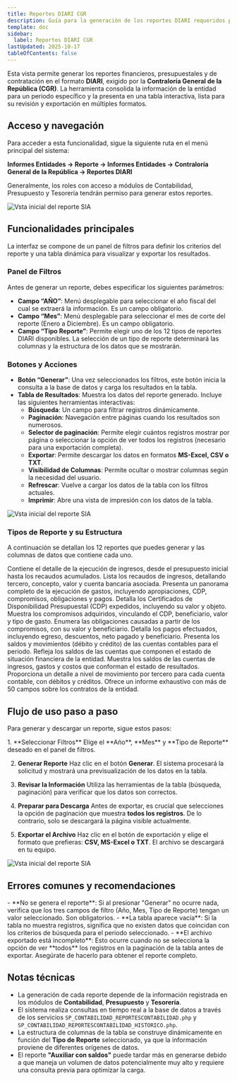 ```yaml
---
title: Reportes DIARI CGR
description: Guía para la generación de los reportes DIARI requeridos por la Contraloría General de la República (CGR).
template: doc
sidebar:
  label: Reportes DIARI CGR
lastUpdated: 2025-10-17
tableOfContents: false
---
```



Esta vista permite generar los reportes financieros, presupuestales y de contratación en el formato **DIARI**, exigido por la **Contraloría General de la República (CGR)**. La herramienta consolida la información de la entidad para un periodo específico y la presenta en una tabla interactiva, lista para su revisión y exportación en múltiples formatos.

## Acceso y navegación

Para acceder a esta funcionalidad, sigue la siguiente ruta en el menú principal del sistema:

**Informes Entidades → Reporte → Informes Entidades → Contraloría General de la República → Reportes DIARI**

<Aside type="note" title="Permisos">
Generalmente, los roles con acceso a módulos de Contabilidad, Presupuesto y Tesorería tendrán permiso para generar estos reportes.
</Aside>

![Vsta inicial del reporte SIA](@assets/guias_usuarios/informes_entidades/DIARI_CGR/reportes_diari_CGR_00.png)
## Funcionalidades principales

La interfaz se compone de un panel de filtros para definir los criterios del reporte y una tabla dinámica para visualizar y exportar los resultados.

### Panel de Filtros

Antes de generar un reporte, debes especificar los siguientes parámetros:

- **Campo “AÑO”**: Menú desplegable para seleccionar el año fiscal del cual se extraerá la información. Es un campo obligatorio.
- **Campo “Mes”**: Menú desplegable para seleccionar el mes de corte del reporte (Enero a Diciembre). Es un campo obligatorio.
- **Campo “Tipo Reporte”**: Permite elegir uno de los 12 tipos de reportes DIARI disponibles. La selección de un tipo de reporte determinará las columnas y la estructura de los datos que se mostrarán.

### Botones y Acciones

- **Botón “Generar”**: Una vez seleccionados los filtros, este botón inicia la consulta a la base de datos y carga los resultados en la tabla.
- **Tabla de Resultados**: Muestra los datos del reporte generado. Incluye las siguientes herramientas interactivas:
    - **Búsqueda**: Un campo para filtrar registros dinámicamente.
    - **Paginación**: Navegación entre páginas cuando los resultados son numerosos.
    - **Selector de paginación**: Permite elegir cuántos registros mostrar por página o seleccionar la opción de ver todos los registros (necesario para una exportación completa).
    - **Exportar**: Permite descargar los datos en formatos **MS-Excel, CSV o TXT**.
    - **Visibilidad de Columnas**: Permite ocultar o mostrar columnas según la necesidad del usuario.
    - **Refrescar**: Vuelve a cargar los datos de la tabla con los filtros actuales.
    - **Imprimir**: Abre una vista de impresión con los datos de la tabla.

![Vsta inicial del reporte SIA](@assets/guias_usuarios/informes_entidades/DIARI_CGR/reportes_diari_CGR_01.png)

### Tipos de Reporte y su Estructura

A continuación se detallan los 12 reportes que puedes generar y las columnas de datos que contiene cada uno.

<CardGrid stagger>
    <Card title="1. Ejecución Presupuestal de Ingresos">
    Contiene el detalle de la ejecución de ingresos, desde el presupuesto inicial hasta los recaudos acumulados.
    </Card>
    <Card title="2. Relación de Ingresos">
    Lista los recaudos de ingresos, detallando tercero, concepto, valor y cuenta bancaria asociada.
    </Card>
    <Card title="3. Ejecución Presupuestal de Gastos">
    Presenta un panorama completo de la ejecución de gastos, incluyendo apropiaciones, CDP, compromisos, obligaciones y pagos.
    </Card>
    <Card title="4. Relación de CDPs">
    Detalla los Certificados de Disponibilidad Presupuestal (CDP) expedidos, incluyendo su valor y objeto.
    </Card>
    <Card title="5. Relación de Compromisos">
    Muestra los compromisos adquiridos, vinculando el CDP, beneficiario, valor y tipo de gasto.
    </Card>
    <Card title="6. Relación de Obligaciones">
    Enumera las obligaciones causadas a partir de los compromisos, con su valor y beneficiario.
    </Card>
    <Card title="7. Relación de Pagos">
    Detalla los pagos efectuados, incluyendo egreso, descuentos, neto pagado y beneficiario.
    </Card>
    <Card title="8. Libro Mayor y Balance">
    Presenta los saldos y movimientos (débito y crédito) de las cuentas contables para el periodo.
    </Card>
    <Card title="9. Estado de Situación Financiera">
    Refleja los saldos de las cuentas que componen el estado de situación financiera de la entidad.
    </Card>
    <Card title="10. Estado de Resultados">
    Muestra los saldos de las cuentas de ingresos, gastos y costos que conforman el estado de resultados.
    </Card>
    <Card title="11. Auxiliar con Saldos">
    Proporciona un detalle a nivel de movimiento por tercero para cada cuenta contable, con débitos y créditos.
    </Card>
    <Card title="12. Contratación">
    Ofrece un informe exhaustivo con más de 50 campos sobre los contratos de la entidad.
    </Card>
</CardGrid>


## Flujo de uso paso a paso

Para generar y descargar un reporte, sigue estos pasos:

<Steps>
1. **Seleccionar Filtros**
   Elige el **Año**, **Mes** y **Tipo de Reporte** deseado en el panel de filtros.

2. **Generar Reporte**
   Haz clic en el botón **Generar**. El sistema procesará la solicitud y mostrará una previsualización de los datos en la tabla.

3. **Revisar la Información**
   Utiliza las herramientas de la tabla (búsqueda, paginación) para verificar que los datos son correctos.

4. **Preparar para Descarga**
   Antes de exportar, es crucial que selecciones la opción de paginación que muestra **todos los registros**. De lo contrario, solo se descargará la página visible actualmente.

5. **Exportar el Archivo**
   Haz clic en el botón de exportación y elige el formato que prefieras: **CSV, MS-Excel o TXT**. El archivo se descargará en tu equipo.
</Steps>

![Vsta inicial del reporte SIA](@assets/guias_usuarios/informes_entidades/DIARI_CGR/reportes_diari_CGR_02.png)

## Errores comunes y recomendaciones

<Aside type="caution" title="Posibles Inconvenientes">
- **No se genera el reporte**: Si al presionar "Generar" no ocurre nada, verifica que los tres campos de filtro (Año, Mes, Tipo de Reporte) tengan un valor seleccionado. Son obligatorios.
- **La tabla aparece vacía**: Si la tabla no muestra registros, significa que no existen datos que coincidan con los criterios de búsqueda para el periodo seleccionado.
- **El archivo exportado está incompleto**: Esto ocurre cuando no se selecciona la opción de ver **todos** los registros en la paginación de la tabla antes de exportar. Asegúrate de hacerlo para obtener el reporte completo.
</Aside>

## Notas técnicas

- La generación de cada reporte depende de la información registrada en los módulos de **Contabilidad**, **Presupuesto** y **Tesorería**.
- El sistema realiza consultas en tiempo real a la base de datos a través de los servicios `SP_CONTABILIDAD_REPORTESCONTABILIDAD.php` y `SP_CONTABILIDAD_REPORTESCONTABILIDAD_HISTORICO.php`.
- La estructura de columnas de la tabla se construye dinámicamente en función del **Tipo de Reporte** seleccionado, ya que la información proviene de diferentes orígenes de datos.
- El reporte **"Auxiliar con saldos"** puede tardar más en generarse debido a que maneja un volumen de datos potencialmente muy alto y requiere una consulta previa para optimizar la carga.
